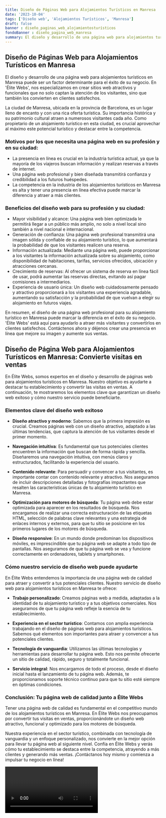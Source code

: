 ```yaml
---
title: Diseño de Páginas Web para Alojamientos Turísticos en Manresa
date: '2023-10-04'
tags: ['Diseño web', 'Alojamientos Turísticos', 'Manresa']
draft: false
banner : diseño_paginas_web_alojamientosturísticos
fondoBanner : diseño_pagina_web_manresa
summary: El diseño y desarrollo de una página web para alojamientos turísticos en Manresa puede ser un factor determinante para el éxito de su negocio. En 'Élite Webs', nos especializamos en crear sitios web atractivos y funcionales que no solo captan la atención de los visitantes, sino que también los convierten en clientes satisfechos.
---
```


## Diseño de Páginas Web para Alojamientos Turísticos en Manresa

El diseño y desarrollo de una página web para alojamientos turísticos en Manresa puede ser un factor determinante para el éxito de su negocio. En 'Élite Webs', nos especializamos en crear sitios web atractivos y funcionales que no solo captan la atención de los visitantes, sino que también los convierten en clientes satisfechos.

La ciudad de Manresa, ubicada en la provincia de Barcelona, es un lugar lleno de encanto y con una rica oferta turística. Su importancia histórica y su patrimonio cultural atraen a numerosos visitantes cada año. Como propietario de un alojamiento turístico en esta ciudad, es crucial aprovechar al máximo este potencial turístico y destacar entre la competencia.

### Motivos por los que necesita una página web en su profesión y en su ciudad:

- La presencia en línea es crucial en la industria turística actual, ya que la mayoría de los viajeros buscan información y realizan reservas a través de internet.
- Una página web profesional y bien diseñada transmitirá confianza y credibilidad a los futuros huéspedes.
- La competencia en la industria de los alojamientos turísticos en Manresa es alta y tener una presencia en línea efectiva puede marcar la diferencia y atraer a más clientes.

### Beneficios del diseño web para su profesión y su ciudad:

- Mayor visibilidad y alcance: Una página web bien optimizada le permitirá llegar a un público más amplio, no solo a nivel local sino también a nivel nacional e internacional.
- Generación de confianza: Una página web profesional transmitirá una imagen sólida y confiable de su alojamiento turístico, lo que aumentará la probabilidad de que los visitantes realicen una reserva.
- Información actualizada: Mediante una página web, puede proporcionar a los visitantes la información actualizada sobre su alojamiento, como disponibilidad de habitaciones, tarifas, servicios ofrecidos, ubicación y atracciones cercanas.
- Crecimiento de reservas: Al ofrecer un sistema de reserva en línea fácil de usar, podrá aumentar las reservas directas, evitando así pagar comisiones a intermediarios.
- Experiencia de usuario única: Un diseño web cuidadosamente pensado y atractivo proporcionará a los visitantes una experiencia agradable, aumentando su satisfacción y la probabilidad de que vuelvan a elegir su alojamiento en futuros viajes.

En resumen, el diseño de una página web profesional para su alojamiento turístico en Manresa puede marcar la diferencia en el éxito de su negocio. 'Élite Webs' está aquí para ayudarlo a atraer más visitantes y convertirlos en clientes satisfechos. Contáctenos ahora y déjenos crear una presencia en línea que mejore su imagen y aumente sus ventas.

<GifSeo />

<Cta />

## Diseño de Página Web para Alojamientos Turísticos en Manresa: Convierte visitas en ventas

En Élite Webs, somos expertos en el diseño y desarrollo de páginas web para alojamientos turísticos en Manresa. Nuestro objetivo es ayudarte a destacar tu establecimiento y convertir las visitas en ventas. A continuación, te mostraremos los elementos clave que garantizan un diseño web exitoso y cómo nuestro servicio puede beneficiarte.

### Elementos clave del diseño web exitoso

- **Diseño atractivo y moderno**: Sabemos que la primera impresión es crucial. Creamos páginas web con un diseño atractivo, adaptado a las últimas tendencias, que captura la atención de tus visitantes desde el primer momento.

- **Navegación intuitiva**: Es fundamental que tus potenciales clientes encuentren la información que buscan de forma rápida y sencilla. Diseñaremos una navegación intuitiva, con menús claros y estructurados, facilitando la experiencia del usuario.

- **Contenido relevante**: Para persuadir y convencer a tus visitantes, es importante contar con contenido relevante y atractivo. Nos aseguramos de incluir descripciones detalladas y fotografías impactantes que resalten las características únicas de tu alojamiento turístico en Manresa.

- **Optimización para motores de búsqueda**: Tu página web debe estar optimizada para aparecer en los resultados de búsqueda. Nos encargamos de realizar una correcta estructuración de las etiquetas HTML, selección de palabras clave relevantes y una estrategia de enlaces internos y externos, para que tu sitio se posicione en los primeros lugares de los motores de búsqueda.

- **Diseño responsive**: En un mundo donde predominan los dispositivos móviles, es imprescindible que tu página web se adapte a todo tipo de pantallas. Nos aseguramos de que tu página web se vea y funcione correctamente en ordenadores, tablets y smartphones.

### Cómo nuestro servicio de diseño web puede ayudarte

En Élite Webs entendemos la importancia de una página web de calidad para atraer y convertir a tus potenciales clientes. Nuestro servicio de diseño web para alojamientos turísticos en Manresa te ofrece:

- **Trabajo personalizado**: Creamos páginas web a medida, adaptadas a la identidad de tu alojamiento turístico y a tus objetivos comerciales. Nos aseguramos de que tu página web refleje la esencia de tu establecimiento.

- **Experiencia en el sector turístico**: Contamos con amplia experiencia trabajando en el diseño de páginas web para alojamientos turísticos. Sabemos qué elementos son importantes para atraer y convencer a tus potenciales clientes.

- **Tecnología de vanguardia**: Utilizamos las últimas tecnologías y herramientas para desarrollar tu página web. Esto nos permite ofrecerte un sitio de calidad, rápido, seguro y totalmente funcional.

- **Servicio integral**: Nos encargamos de todo el proceso, desde el diseño inicial hasta el lanzamiento de tu página web. Además, te proporcionamos soporte técnico continuo para que tu sitio esté siempre en óptimas condiciones.

### Conclusión: Tu página web de calidad junto a Élite Webs

Tener una página web de calidad es fundamental en el competitivo mundo de los alojamientos turísticos en Manresa. En Élite Webs nos preocupamos por convertir tus visitas en ventas, proporcionándote un diseño web atractivo, funcional y optimizado para los motores de búsqueda.

Nuestra experiencia en el sector turístico, combinada con tecnología de vanguardia y un enfoque personalizado, nos convierte en la mejor opción para llevar tu página web al siguiente nivel. Confía en Élite Webs y verás cómo tu establecimiento se destaca entre la competencia, atrayendo a más clientes y generando más ventas. ¡Contáctanos hoy mismo y comienza a impulsar tu negocio en línea!

<Video />

<CtaBot job='Alojamientos Turísticos' city='Manresa'/>

<Gmaps query='Manresa+españa+maps' />